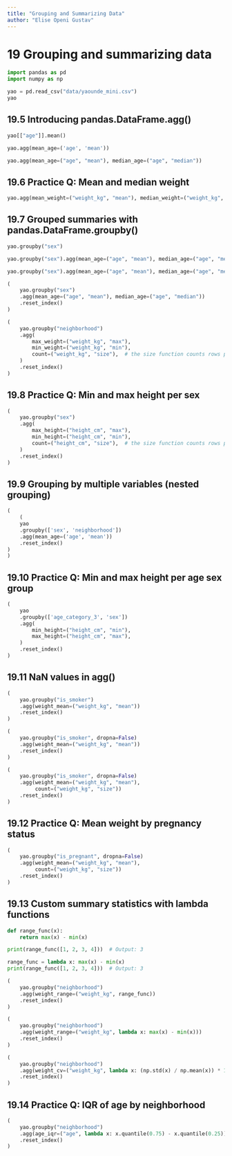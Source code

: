 ```yaml
---
title: "Grouping and Summarizing Data"
author: "Elise Openi Gustav"
---
```


# 19  Grouping and summarizing data


```python
import pandas as pd
import numpy as np
```

```python
yao = pd.read_csv("data/yaounde_mini.csv")
yao
```

## 19.5 Introducing pandas.DataFrame.agg()
```python
yao[["age"]].mean()
```

```python
yao.agg(mean_age=('age', 'mean'))
```

```python
yao.agg(mean_age=("age", "mean"), median_age=("age", "median"))
```
## 19.6 Practice Q: Mean and median weight

```python
yao.agg(mean_weight=("weight_kg", "mean"), median_weight=("weight_kg", "median"))
```

## 19.7 Grouped summaries with pandas.DataFrame.groupby()

```python
yao.groupby("sex")
```

```python
yao.groupby("sex").agg(mean_age=("age", "mean"), median_age=("age", "median"))
```

```python
yao.groupby("sex").agg(mean_age=("age", "mean"), median_age=("age", "median")).reset_index()
```

```python
(
    yao.groupby("sex")
    .agg(mean_age=("age", "mean"), median_age=("age", "median"))
    .reset_index()
)
```

```python
(
    yao.groupby("neighborhood")
    .agg(
        max_weight=("weight_kg", "max"),
        min_weight=("weight_kg", "min"),
        count=("weight_kg", "size"),  # the size function counts rows per group
    )
    .reset_index()
) 
```
## 19.8 Practice Q: Min and max height per sex

```python
(
    yao.groupby("sex")
    .agg(
        max_height=("height_cm", "max"),
        min_height=("height_cm", "min"),
        count=("height_cm", "size"),  # the size function counts rows per group
    )
    .reset_index()
) 
```

## 19.9 Grouping by multiple variables (nested grouping)
```python
(
    (
    yao
    .groupby(['sex', 'neighborhood'])
    .agg(mean_age=('age', 'mean'))
    .reset_index()
)
)
```

## 19.10 Practice Q: Min and max height per age sex group

```python
(
    yao
    .groupby(['age_category_3', 'sex'])
    .agg(
        min_height=("height_cm", "min"),
        max_height=("height_cm", "max"),
    )
    .reset_index()
)
```

## 19.11 NaN values in agg()

```python
(
    yao.groupby("is_smoker")
    .agg(weight_mean=("weight_kg", "mean"))
    .reset_index()
)
```

```python
(
    yao.groupby("is_smoker", dropna=False)
    .agg(weight_mean=("weight_kg", "mean"))
    .reset_index()
)
```

```python
(
    yao.groupby("is_smoker", dropna=False)
    .agg(weight_mean=("weight_kg", "mean"), 
         count=("weight_kg", "size"))
    .reset_index()
)
```

## 19.12 Practice Q: Mean weight by pregnancy status

```python
(
    yao.groupby("is_pregnant", dropna=False)
    .agg(weight_mean=("weight_kg", "mean"), 
         count=("weight_kg", "size"))
    .reset_index()
)
```

## 19.13 Custom summary statistics with lambda functions
```python
def range_func(x):
    return max(x) - min(x)

print(range_func([1, 2, 3, 4]))  # Output: 3
```

```python
range_func = lambda x: max(x) - min(x)
print(range_func([1, 2, 3, 4]))  # Output: 3
```

```python
(
    yao.groupby("neighborhood")
    .agg(weight_range=("weight_kg", range_func))
    .reset_index()
)
```

```python
(
    yao.groupby("neighborhood")
    .agg(weight_range=("weight_kg", lambda x: max(x) - min(x)))
    .reset_index()
)
```

```python
(
    yao.groupby("neighborhood")
    .agg(weight_cv=("weight_kg", lambda x: (np.std(x) / np.mean(x)) * 100))
    .reset_index()
)
```

## 19.14 Practice Q: IQR of age by neighborhood

```python
(
    yao.groupby("neighborhood")
    .agg(age_iqr=("age", lambda x: x.quantile(0.75) - x.quantile(0.25)))
    .reset_index()
)
```

